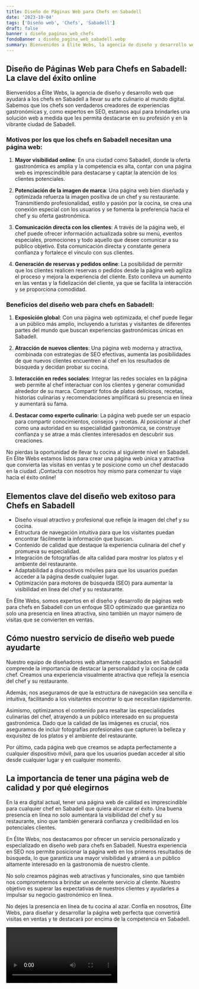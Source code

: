 ```yaml
---
title: Diseño de Páginas Web para Chefs en Sabadell
date: '2023-10-04'
tags: ['Diseño web', 'Chefs', 'Sabadell']
draft: false
banner : diseño_paginas_web_chefs
fondoBanner : diseño_pagina_web_sabadell.webp
summary: Bienvenidos a Élite Webs, la agencia de diseño y desarrollo web que ayudará a los chefs en Sabadell a llevar su arte culinario al mundo digital. Sabemos que los chefs son verdaderos creadores de experiencias gastronómicas y, como expertos en SEO, estamos aquí para brindarles una solución web a medida que les permita destacarse en su profesión y en la vibrante ciudad de Sabadell.
---
```


## Diseño de Páginas Web para Chefs en Sabadell: La clave del éxito online

Bienvenidos a Élite Webs, la agencia de diseño y desarrollo web que ayudará a los chefs en Sabadell a llevar su arte culinario al mundo digital. Sabemos que los chefs son verdaderos creadores de experiencias gastronómicas y, como expertos en SEO, estamos aquí para brindarles una solución web a medida que les permita destacarse en su profesión y en la vibrante ciudad de Sabadell.

### Motivos por los que los chefs en Sabadell necesitan una página web:

1. **Mayor visibilidad online**: En una ciudad como Sabadell, donde la oferta gastronómica es amplia y la competencia es alta, contar con una página web es imprescindible para destacarse y captar la atención de los clientes potenciales. 

2. **Potenciación de la imagen de marca**: Una página web bien diseñada y optimizada refuerza la imagen positiva de un chef y su restaurante. Transmitiendo profesionalidad, estilo y pasión por la cocina, se crea una conexión especial con los usuarios y se fomenta la preferencia hacia el chef y su oferta gastronómica.

3. **Comunicación directa con los clientes**: A través de la página web, el chef puede ofrecer información actualizada sobre su menú, eventos especiales, promociones y todo aquello que desee comunicar a su público objetivo. Esta comunicación directa y constante genera confianza y fortalece el vínculo con sus clientes.

4. **Generación de reservas y pedidos online**: La posibilidad de permitir que los clientes realicen reservas o pedidos desde la página web agiliza el proceso y mejora la experiencia del cliente. Esto conlleva un aumento en las ventas y la fidelización del cliente, ya que se facilita la interacción y se proporciona comodidad.

### Beneficios del diseño web para chefs en Sabadell:

1. **Exposición global**: Con una página web optimizada, el chef puede llegar a un público más amplio, incluyendo a turistas y visitantes de diferentes partes del mundo que buscan experiencias gastronómicas únicas en Sabadell.

2. **Atracción de nuevos clientes**: Una página web moderna y atractiva, combinada con estrategias de SEO efectivas, aumenta las posibilidades de que nuevos clientes encuentren al chef en los resultados de búsqueda y decidan probar su cocina.

3. **Interacción en redes sociales**: Integrar las redes sociales en la página web permite al chef interactuar con los clientes y generar comunidad alrededor de su marca. Compartir fotos de platos deliciosos, recetas, historias culinarias y recomendaciones amplificará su presencia en línea y aumentará su fama.

4. **Destacar como experto culinario**: La página web puede ser un espacio para compartir conocimientos, consejos y recetas. Al posicionar al chef como una autoridad en su especialidad gastronómica, se construye confianza y se atrae a más clientes interesados en descubrir sus creaciones.

No pierdas la oportunidad de llevar tu cocina al siguiente nivel en Sabadell. En Élite Webs estamos listos para crear una página web única y atractiva que convierta las visitas en ventas y te posicione como un chef destacado en la ciudad. ¡Contacta con nosotros hoy mismo para comenzar tu viaje hacia el éxito online!

<GifSeo />

<Cta />

## Elementos clave del diseño web exitoso para Chefs en Sabadell

- Diseño visual atractivo y profesional que refleje la imagen del chef y su cocina.
- Estructura de navegación intuitiva para que los visitantes puedan encontrar fácilmente la información que buscan.
- Contenido de calidad que destaque la experiencia culinaria del chef y promueva su especialidad.
- Integración de fotografías de alta calidad para mostrar los platos y el ambiente del restaurante.
- Adaptabilidad a dispositivos móviles para que los usuarios puedan acceder a la página desde cualquier lugar.
- Optimización para motores de búsqueda (SEO) para aumentar la visibilidad en línea del chef y su restaurante.

En Élite Webs, somos expertos en el diseño y desarrollo de páginas web para chefs en Sabadell con un enfoque SEO optimizado que garantiza no solo una presencia en línea atractiva, sino también un mayor número de visitas que se convierten en ventas.

## Cómo nuestro servicio de diseño web puede ayudarte

Nuestro equipo de diseñadores web altamente capacitados en Sabadell comprende la importancia de destacar la personalidad y la cocina de cada chef. Creamos una experiencia visualmente atractiva que refleja la esencia del chef y su restaurante.

Además, nos aseguramos de que la estructura de navegación sea sencilla e intuitiva, facilitando a los visitantes encontrar lo que necesitan rápidamente. 

Asimismo, optimizamos el contenido para resaltar las especialidades culinarias del chef, atrayendo a un público interesado en su propuesta gastronómica. Dado que la calidad de las imágenes es crucial, nos aseguramos de incluir fotografías profesionales que capturen la belleza y exquisitez de los platos y el ambiente del restaurante.

Por último, cada página web que creamos se adapta perfectamente a cualquier dispositivo móvil, para que los usuarios puedan acceder al sitio desde cualquier lugar y en cualquier momento.

## La importancia de tener una página web de calidad y por qué elegirnos

En la era digital actual, tener una página web de calidad es imprescindible para cualquier chef en Sabadell que quiera alcanzar el éxito. Una buena presencia en línea no solo aumentará la visibilidad del chef y su restaurante, sino que también generará confianza y credibilidad en los potenciales clientes.

En Élite Webs, nos destacamos por ofrecer un servicio personalizado y especializado en diseño web para chefs en Sabadell. Nuestra experiencia en SEO nos permite posicionar la página web en los primeros resultados de búsqueda, lo que garantiza una mayor visibilidad y atraerá a un público altamente interesado en la gastronomía de nuestro cliente.

No solo creamos páginas web atractivas y funcionales, sino que también nos comprometemos a brindar un excelente servicio al cliente. Nuestro objetivo es superar las expectativas de nuestros clientes y ayudarles a impulsar su negocio gastronómico en línea.

No dejes la presencia en línea de tu cocina al azar. Confía en nosotros, Élite Webs, para diseñar y desarrollar la página web perfecta que convertirá visitas en ventas y te destacará por encima de la competencia en Sabadell.

<Video />

<CtaBot job='Chefs' city='Sabadell'/>

<Gmaps query='Sabadell+españa+maps' />